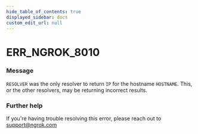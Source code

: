 ```yaml
---
hide_table_of_contents: true
displayed_sidebar: docs
custom_edit_url: null
---
```



# ERR_NGROK_8010

### Message

`RESOLVER` was the only resolver to return `IP` for the hostname `HOSTNAME`. This, or the other resolvers, may be returning incorrect results.

### Further help

If you're having trouble resolving this error, please reach out to [support@ngrok.com](mailto:support@ngrok.com?subject=Help%20with%20ERR_NGROK_8010)

<ErrorDetails error="err_ngrok_8010" />
